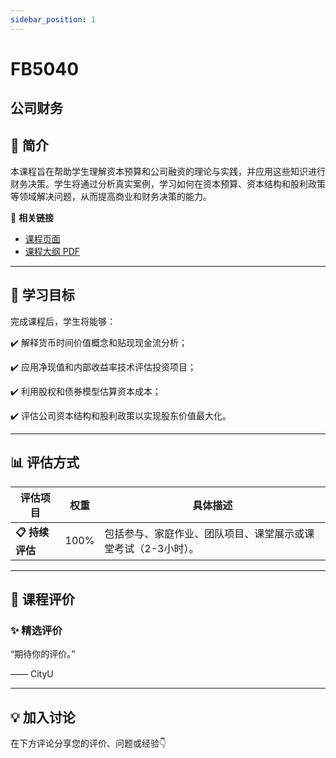 ```yaml
---
sidebar_position: 1
---
```


# FB5040
## 公司财务

## **📘 简介**
本课程旨在帮助学生理解资本预算和公司融资的理论与实践，并应用这些知识进行财务决策。学生将通过分析真实案例，学习如何在资本预算、资本结构和股利政策等领域解决问题，从而提高商业和财务决策的能力。

🔗 **相关链接**
- [课程页面](https://www.cityu.edu.hk/catalogue/pg/202526/course/FB5040.htm)
- [课程大纲 PDF](https://www.cityu.edu.hk/catalogue/pg/202526/course/FB5040.pdf)

---

## **🎯 学习目标**

完成课程后，学生将能够：


✔️ 解释货币时间价值概念和贴现现金流分析；

✔️ 应用净现值和内部收益率技术评估投资项目；

✔️ 利用股权和债券模型估算资本成本；

✔️ 评估公司资本结构和股利政策以实现股东价值最大化。

---

## **📊 评估方式**

| **评估项目**          | **权重** | **具体描述**                                                                                     |
|----------------------|---------|-----------------------------------------------------------------------------------------------|
| **📋 持续评估**       | 100%    | 包括参与、家庭作业、团队项目、课堂展示或课堂考试（2-3小时）。                                    |

---

## **💬 课程评价**

### ✨ **精选评价**
<div className={commentStyles.commentBox}>
    <p className={commentStyles.commentText}>
        “期待你的评价。”
    </p>
    <p className={commentStyles.commentAuthor}>—— CityU</p>
</div>

---

## **💡 加入讨论**

在下方评论分享您的评价、问题或经验👇
<Utterances />